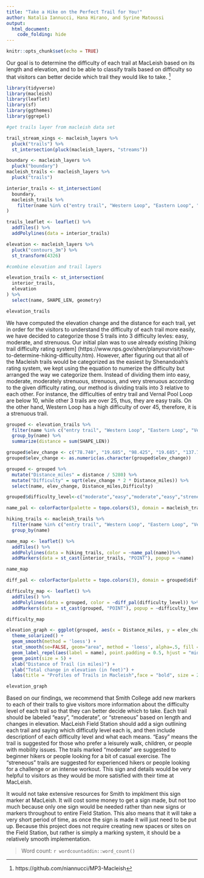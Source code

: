 ```yaml
---
title: "Take a Hike on the Perfect Trail for You!"
author: Natalia Iannucci, Hana Hirano, and Syrine Matoussi
output: 
  html_document:
    code_folding: hide
---
```


```r
knitr::opts_chunk$set(echo = TRUE)
```

Our goal is to determine the difficulty of each trail at MacLeish based on its length and elevation, and to be able to classify trails based on difficulty so that visitors can better decide which trail they would like to take. ^[https://github.com/niannucci/MP3-Macleish]

```r
library(tidyverse)
library(macleish)
library(leaflet)
library(sf)
library(ggthemes)
library(ggrepel)
```

```r
#get trails layer from macleish data set

trail_stream_xings <- macleish_layers %>%
  pluck("trails") %>%
  st_intersection(pluck(macleish_layers, "streams"))

boundary <- macleish_layers %>% 
  pluck("boundary")
macleish_trails <- macleish_layers %>%
  pluck("trails")

interior_trails <- st_intersection(
  boundary, 
  macleish_trails %>%
    filter(name %in% c("entry trail", "Western Loop", "Eastern Loop", "Porcupine Trail", "Vernal Pool Loop"))
)

trails_leaflet <- leaflet() %>%
  addTiles() %>%
  addPolylines(data = interior_trails) 
```

```r
elevation <- macleish_layers %>%
  pluck("contours_3m") %>%
  st_transform(4326)
```

```r
#combine elevation and trail layers

elevation_trails <- st_intersection(
  interior_trails,
  elevation 
) %>%
  select(name, SHAPE_LEN, geometry)

elevation_trails
```

We have computed the elevation change and the distance for each trail, yet in order for the visitors to understand the difficulty of each trail more easily, we have decided to categorize those 5 trails into 3 difficulty levles: easy, moderate, and strenuous. Our initial plan was to use already existing [hiking trail difficulty rating system] (https://www.nps.gov/shen/planyourvisit/how-to-determine-hiking-difficulty.htm). However, after figuring out that all of the Macleish trails would be categorized as the easiest by Shenandoah's rating system, we kept using the equation to numerize the difficulty but arranged the way we categorize them. Instead of dividing them into easy, moderate, moderately strenuous, strenuous, and very strenuous according to the given difficulty rating, our method is dividing trails into 3 relative to each other. For instance, the difficulties of entry trail and Vernal Pool Loop are below 10, while other 3 trails are over 25, thus, they are easy trails. On the other hand, Western Loop has a high difficulty of over 45, therefore, it is a strenuous trail. 

```r
grouped <- elevation_trails %>%
  filter(name %in% c("entry trail", "Western Loop", "Eastern Loop", "Vernal Pool Loop", "Porcupine Trail")) %>%
  group_by(name) %>%
  summarize(distance = sum(SHAPE_LEN))

grouped$elev_change <- c("78.740", "19.685", "98.425", "19.685", "137.795")
grouped$elev_change <- as.numeric(as.character(grouped$elev_change))

grouped <- grouped %>% 
  mutate("Distance_miles" = distance / 5280) %>%
  mutate("Difficulty" = sqrt(elev_change * 2 * Distance_miles)) %>%
  select(name, elev_change, Distance_miles,Difficulty)

grouped$difficulty_level<-c("moderate","easy","moderate","easy","streneous")
```

```r
name_pal <- colorFactor(palette = topo.colors(5), domain = macleish_trails$name)

hiking_trails <- macleish_trails %>% 
  filter(name %in% c("entry trail", "Western Loop", "Eastern Loop", "Vernal Pool Loop", "Porcupine Trail")) %>%
  group_by(name)

name_map <- leaflet() %>%
  addTiles() %>%
  addPolylines(data = hiking_trails, color = ~name_pal(name))%>%
  addMarkers(data = st_cast(interior_trails, "POINT"), popup = ~name)

name_map
```

```r
diff_pal <- colorFactor(palette = topo.colors(3), domain = grouped$difficulty_level)

difficulty_map <- leaflet() %>%
  addTiles() %>%
  addPolylines(data = grouped, color = ~diff_pal(difficulty_level)) %>%
  addMarkers(data = st_cast(grouped, "POINT"), popup = ~difficulty_level)

difficulty_map
```

```r
elevation_graph <- ggplot(grouped, aes(x = Distance_miles, y = elev_change)) +
  theme_solarized() +
  geom_smooth(method = 'loess') +
  stat_smooth(se=FALSE, geom="area", method = 'loess', alpha=.5, fill = "Purple") +
  geom_label_repel(aes(label = name), point.padding = 0.5, hjust = "middle", vjust = "center") +
  geom_point(size = 5) +
  xlab("Distance of Trail (in miles)") +
  ylab("Total change in elevation (in feet)") +
  labs(title = "Profiles of Trails in Macleish",face = "bold", size = 25 )
```

```r
elevation_graph
```

Based on our findings, we recommend that Smith College add new markers to each of their trails to give visitors more information about the difficulty level of each trail so that they can better decide which to take. Each trail should be labeled "easy", "moderate", or "streneous" based on length and changes in elevation. MacLeish Field Station should add a sign outlining each trail and saying which difficutly level each is, and then include descriptionf of each difficulty level and what each means. "Easy" means the trail is suggested for those who prefer a leisurely walk, children, or people with mobility issues. The trails marked "moderate" are suggested to beginner hikers or people looking for a bit of casual exercise. The "streneous" trails are suggested for experienced hikers or people looking for a challenge or an intense workout. This sign and details would be very helpful to visitors as they would be more satisfied with their time at MacLeish.

It would not take extensive resources for Smith to impklment this sign marker at MacLeish. It will cost some money to get a sign made, but not too much because only one sign would be needed rather than new signs or markers throughout to entire Field Station. This also means that it will take a very short period of time, as once the sign is made it will just need to be put up. Because this project does not require creating new spaces or sites on the Field Station, but rather is simply a marking system, it should be a relatively smooth implementation.

> Word count: `r wordcountaddin::word_count()`